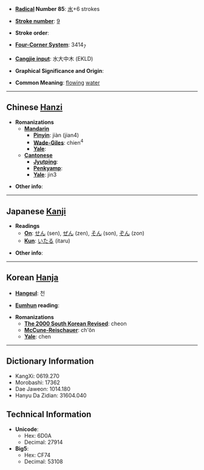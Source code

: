 * '''[[Wiktionary:Chinese radical index| Radical]] Number 85''': [[Wiktionary:Chinese radical index 水|水]]+6 strokes

* '''[[Wiktionary:Chinese total strokes index|Stroke number]]''': [[Wiktionary:Chinese total strokes index 9|9]]

* '''Stroke order''': 

* '''[[Wiktionary:Chinese four corner index|Four-Corner System]]''': 3414<sub>7</sub>

* '''[[Wiktionary:Chinese Cangjie index|Cangjie input]]''': 水大中木 (EKLD)

* '''Graphical Significance and Origin''': 

* '''Common Meaning''': [[flow]]ing [[water]]

----

== Chinese [[Hanzi]] ==

* '''Romanizations'''
** '''[[Mandarin]]'''
*** '''[[Pinyin]]''': jiàn (jian4)
*** '''[[Wade-Giles]]''': chien<sup>4</sup>
*** '''[[Yale]]''': 
** '''[[Cantonese]]'''
*** '''[[Jyutping]]''':
*** '''[[Penkyamp]]''': 
*** '''[[Yale]]''': jin3

* '''Other info''': 

----

== Japanese [[Kanji]] ==

* '''Readings'''
** '''[[On]]''': [[せん]] (sen), [[ぜん]] (zen), [[そん]] (son), [[ぞん]] (zon)
** '''[[Kun]]''': [[いたる]] (itaru)

* '''Other info''':  

----

== Korean [[Hanja]] ==

* '''[[Hangeul]]''': 천

* '''[[Eumhun]] reading''': 

* '''Romanizations'''
** '''[[The 2000 South Korean Revised Romanization|The 2000 South Korean Revised]]''': cheon
** '''[[McCune-Reischauer]]''': ch'ŏn
** '''[[Yale]]''': chen

----

== Dictionary Information ==

* KangXi: 0619.270
* Morobashi: 17362
* Dae Jaweon: 1014.180
* Hanyu Da Zidian: 31604.040

== Technical Information ==

* '''Unicode''':
** Hex: 6D0A
** Decimal: 27914
* '''Big5''':
** Hex: CF74
** Decimal: 53108